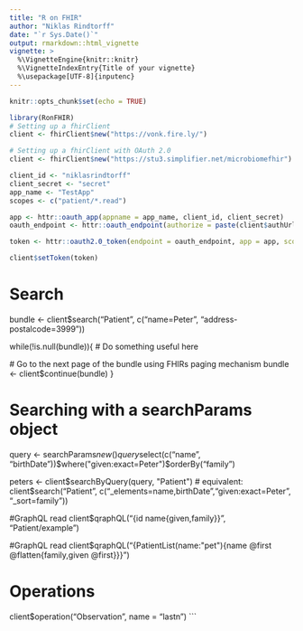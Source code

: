 ```yaml
---
title: "R on FHIR"
author: "Niklas Rindtorff"
date: "`r Sys.Date()`"
output: rmarkdown::html_vignette
vignette: >
  %\VignetteEngine{knitr::knitr}
  %\VignetteIndexEntry{Title of your vignette}
  %\usepackage[UTF-8]{inputenc}
---
```


```r
knitr::opts_chunk$set(echo = TRUE)
```

```r
library(RonFHIR)
# Setting up a fhirClient
client <- fhirClient$new("https://vonk.fire.ly/")
```

```r
# Setting up a fhirClient with OAuth 2.0
client <- fhirClient$new("https://stu3.simplifier.net/microbiomefhir")

client_id <- "niklasrindtorff"
client_secret <- "secret"
app_name <- "TestApp"
scopes <- c("patient/*.read")
```

```r
app <- httr::oauth_app(appname = app_name, client_id, client_secret)
oauth_endpoint <- httr::oauth_endpoint(authorize = paste(client$authUrl, "?aud=", client$endpoint, sep=""), access = client$tokenUrl)

token <- httr::oauth2.0_token(endpoint = oauth_endpoint, app = app, scope = scopes)

client$setToken(token)
```

# Search
bundle <- client$search("Patient", c("name=Peter", "address-postalcode=3999"))

while(!is.null(bundle)){
  # Do something useful here
  
  # Go to the next page of the bundle using FHIRs paging mechanism
  bundle <- client$continue(bundle)
}

# Searching with a searchParams object
query <- searchParams$new()
query$select(c("name", "birthDate"))$where("given:exact=Peter")$orderBy("family")

peters <- client$searchByQuery(query, "Patient") 
# equivalent: client$search("Patient", c("_elements=name,birthDate","given:exact=Peter", "_sort=family"))

#GraphQL read
client$qraphQL("{id name{given,family}}", "Patient/example")

#GraphQL read
client$qraphQL("{PatientList(name:\"pet\"){name @first @flatten{family,given @first}}}")

# Operations
client$operation("Observation", name = "lastn")
```

